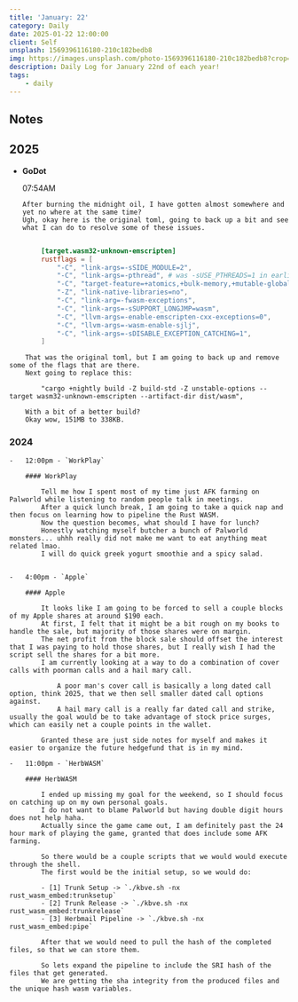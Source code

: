 ```yaml
---
title: 'January: 22'
category: Daily
date: 2025-01-22 12:00:00
client: Self
unsplash: 1569396116180-210c182bedb8
img: https://images.unsplash.com/photo-1569396116180-210c182bedb8?crop=entropy&cs=srgb&fm=jpg&ixid=MnwzNjM5Nzd8MHwxfHJhbmRvbXx8fHx8fHx8fDE2ODE3NDg2ODY&ixlib=rb-4.0.3&q=85
description: Daily Log for January 22nd of each year!
tags:
    - daily
---
```


## Notes

## 2025

-   **GoDot**

    07:54AM

        After burning the midnight oil, I have gotten almost somewhere and yet no where at the same time?
        Ugh, okay here is the original toml, going to back up a bit and see what I can do to resolve some of these issues.

```toml

        [target.wasm32-unknown-emscripten]
        rustflags = [
            "-C", "link-args=-sSIDE_MODULE=2",
            "-C", "link-args=-pthread", # was -sUSE_PTHREADS=1 in earlier emscripten versions
            "-C", "target-feature=+atomics,+bulk-memory,+mutable-globals",
            "-Z", "link-native-libraries=no",
            "-C", "link-arg=-fwasm-exceptions",
            "-C", "link-args=-sSUPPORT_LONGJMP=wasm",
            "-C", "llvm-args=-enable-emscripten-cxx-exceptions=0",
            "-C", "llvm-args=-wasm-enable-sjlj",
            "-C", "link-args=-sDISABLE_EXCEPTION_CATCHING=1",
        ]

```

        That was the original toml, but I am going to back up and remove some of the flags that are there.
        Next going to replace this:
```
        "cargo +nightly build -Z build-std -Z unstable-options --target wasm32-unknown-emscripten --artifact-dir dist/wasm",
```
        With a bit of a better build?
        Okay wow, 151MB to 338KB.

### 2024

    -   12:00pm - `WorkPlay`

        #### WorkPlay

            Tell me how I spent most of my time just AFK farming on Palworld while listening to random people talk in meetings.
            After a quick lunch break, I am going to take a quick nap and then focus on learning how to pipeline the Rust WASM.
            Now the question becomes, what should I have for lunch? 
            Honestly watching myself butcher a bunch of Palworld monsters... uhhh really did not make me want to eat anything meat related lmao.
            I will do quick greek yogurt smoothie and a spicy salad.

        
    -   4:00pm - `Apple`

        #### Apple

            It looks like I am going to be forced to sell a couple blocks of my Apple shares at around $190 each.
            At first, I felt that it might be a bit rough on my books to handle the sale, but majority of those shares were on margin.
            The net profit from the block sale should offset the interest that I was paying to hold those shares, but I really wish I had the script sell the shares for a bit more.
            I am currently looking at a way to do a combination of cover calls with poorman calls and a hail mary call.
                
                A poor man's cover call is basically a long dated call option, think 2025, that we then sell smaller dated call options against.
                A hail mary call is a really far dated call and strike, usually the goal would be to take advantage of stock price surges, which can easily net a couple points in the wallet.

            Granted these are just side notes for myself and makes it easier to organize the future hedgefund that is in my mind.
    
    -   11:00pm - `HerbWASM`

        #### HerbWASM

            I ended up missing my goal for the weekend, so I should focus on catching up on my own personal goals.
            I do not want to blame Palworld but having double digit hours does not help haha.
            Actually since the game came out, I am definitely past the 24 hour mark of playing the game, granted that does include some AFK farming.

            So there would be a couple scripts that we would would execute through the shell.
            The first would be the initial setup, so we would do:

            - [1] Trunk Setup -> `./kbve.sh -nx rust_wasm_embed:trunksetup`
            - [2] Trunk Release -> `./kbve.sh -nx rust_wasm_embed:trunkrelease`
            - [3] Herbmail Pipeline -> `./kbve.sh -nx rust_wasm_embed:pipe`

            After that we would need to pull the hash of the completed files, so that we can store them.

            So lets expand the pipeline to include the SRI hash of the files that get generated.
            We are getting the sha integrity from the produced files and the unique hash wasm variables.

